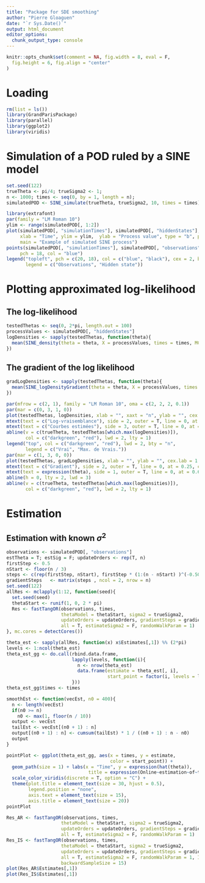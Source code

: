 ```yaml
---
title: "Package for SDE smoothing"
author: "Pierre Gloaguen"
date: "`r Sys.Date()`"
output: html_document
editor_options: 
  chunk_output_type: console
---
```


```r
knitr::opts_chunk$set(comment = NA, fig.width = 8, eval = F,
  fig.height = 6, fig.align = "center"
)
```

# Loading

```r
rm(list = ls())
library(GrandParisPackage)
library(parallel)
library(ggplot2)
library(viridis)
```

# Simulation of a POD ruled by a SINE model

```r
set.seed(122)
trueTheta <- pi/4; trueSigma2 <- 1;
n <- 1000; times <- seq(0, by = 1, length = n);
simulatedPOD <- SINE_simulate(trueTheta, trueSigma2, 10, times = times)
```

```r
library(extrafont)
par(family = "LM Roman 10")
ylim <- range(simulatedPOD[, 1:2])
plot(simulatedPOD[, "simulationTimes"], simulatedPOD[, "hiddenStates"], 
     xlab = "Time", ylim = ylim,  ylab = "Process value", type = "b", pch = 20,
     main = "Example of simulated SINE process")
points(simulatedPOD[, "simulationTimes"], simulatedPOD[, "observations"], 
     pch = 18, col = "blue")
legend("topleft", pch = c(20, 18), col = c("blue", "black"), cex = 2, bty = "n",
       legend = c("Observations", "Hidden state"))
```

# Plotting approximated log-likelihood

## The log-likelihood

```r
testedThetas <- seq(0, 2*pi, length.out = 100)
processValues <- simulatedPOD[, "hiddenStates"]
logDensities <- sapply(testedThetas, function(theta){
  mean(SINE_density(theta = theta, X = processValues, times = times, MC.size = 60, log = T))
})
```

## The gradient of the log likelihood

```r
gradLogDensities <- sapply(testedThetas, function(theta){
  mean(SINE_logDensityGradient(theta = theta, X = processValues, times = times, MC.size = 30))
})
```

```r
par(mfrow = c(2, 1), family = "LM Roman 10", oma = c(2, 2, 2, 0.1))
par(mar = c(0, 3, 1, 0))
plot(testedThetas, logDensities, xlab = "", xaxt = "n", ylab = "", cex.lab = 1.5)
mtext(text = c("Log-vraisemblance"), side = 2, outer = T, line = 0, at = 0.75, cex = 1.5)
mtext(text = c("Courbes estimées"), side = 3, outer = T, line = 0, at = 0.5, cex = 2)
abline(v = c(trueTheta, testedThetas[which.max(logDensities)]), 
       col = c("darkgreen", "red"), lwd = 2, lty = 1)
legend("top", col = c("darkgreen", "red"), lwd = 2, bty = "n", 
       legend = c("Vrai", "Max. de Vrais."))
par(mar = c(1, 3, 0, 0))
plot(testedThetas, gradLogDensities, xlab = "", ylab = "", cex.lab = 1.5)
mtext(text = c("Gradient"), side = 2, outer = T, line = 0, at = 0.25, cex = 1.5)
mtext(text = expression(theta), side = 1, outer = T, line = 0, at = 0.6, cex = 2)
abline(h = 0, lty = 2, lwd = 3)
abline(v = c(trueTheta, testedThetas[which.max(logDensities)]), 
       col = c("darkgreen", "red"), lwd = 2, lty = 1)
```

# Estimation

## Estimation with known $\sigma^2$
```r
observations <- simulatedPOD[, "observations"]
estTheta = T; estSig = F; updateOrders <- rep(T, n)
firstStep <- 0.5
nStart <- floor(n / 3)
steps <- c(rep(firstStep, nStart), firstStep * (1:(n - nStart) )^(-0.500001))
gradientSteps   <- matrix(steps , ncol = 2, nrow = n)
set.seed(122)
allRes <- mclapply(1:12, function(seed){
  set.seed(seed)
  thetaStart <- runif(1, 0, 2 * pi)
  Res <- fastTangOR(observations, times,
                    thetaModel = thetaStart, sigma2 = trueSigma2,
                    updateOrders = updateOrders, gradientSteps = gradientSteps, 
                    all = T, estimateSigma2 = F, randomWalkParam = 1)
}, mc.cores = detectCores())

theta_est <- sapply(allRes, function(x) x$Estimates[,1]) %% (2*pi)
levels <- 1:ncol(theta_est)
theta_est_gg <- do.call(rbind.data.frame,
                        lapply(levels, function(i){
                          n <- nrow(theta_est)
                          data.frame(estimate = theta_est[, i],
                                     start_point = factor(i, levels = levels))
                        }))
theta_est_gg$times <- times
```

```r
smoothEst <- function(vecEst, n0 = 400){
  n <- length(vecEst)
  if(n0 >= n)
    n0 <- max(1, floor(n / 10))
  output <- vecEst
  tailEst <- vecEst[(n0 + 1) : n]
  output[(n0 + 1) : n] <- cumsum(tailEst) * 1 / ((n0 + 1) : n - n0)
  output
}
```


```r
pointPlot <- ggplot(theta_est_gg, aes(x = times, y = estimate,
                                      color = start_point)) + 
  geom_path(size = 1) + labs(x = "Time", y = expression(hat(theta)), 
                              title = expression(Online~estimation~of~theta)) +
  scale_color_viridis(discrete = T, option = "C") +
  theme(plot.title = element_text(size = 30, hjust = 0.5), 
        legend.position = "none",
        axis.text = element_text(size = 15),
        axis.title = element_text(size = 20))
pointPlot
```

```r
Res_AR <- fastTangOR(observations, times,
                    thetaModel = thetaStart, sigma2 = trueSigma2,
                    updateOrders = updateOrders, gradientSteps = gradientSteps, 
                    all = T, estimateSigma2 = F, randomWalkParam = 1)
Res_IS <- fastTangOR(observations, times,
                    thetaModel = thetaStart, sigma2 = trueSigma2,
                    updateOrders = updateOrders, gradientSteps = gradientSteps, 
                    all = T, estimateSigma2 = F, randomWalkParam = 1, IS = TRUE,
                    backwardSampleSize = 15)
plot(Res_AR$Estimates[,1])
plot(Res_IS$Estimates[,1])
```

